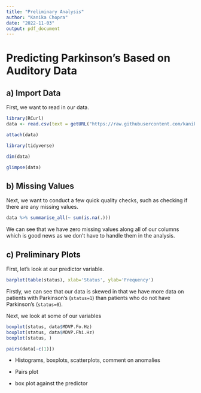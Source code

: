 ```yaml
---
title: "Preliminary Analysis"
author: "Kanika Chopra"
date: "2022-11-03"
output: pdf_document
---
```


# Predicting Parkinson's Based on Auditory Data 


## a) Import Data 
First, we want to read in our data. 

```r
library(RCurl) 
data <- read.csv(text = getURL("https://raw.githubusercontent.com/kanikadchopra/Parkinsons-Prediction/main/parkinson_data.csv"))
```

```r
attach(data)
```

```r
library(tidyverse)
```

```r
dim(data)
```

```r
glimpse(data)
```

## b) Missing Values
Next, we want to conduct a few quick quality checks, such as checking if there are any missing values. 
```r
data %>% summarise_all(~ sum(is.na(.)))
```

We can see that we have zero missing values along all of our columns which is good news as we don't have to handle them in the analysis. 

## c) Preliminary Plots

First, let's look at our predictor variable.
```r
barplot(table(status), xlab='Status', ylab='Frequency')
```

Firstly, we can see that our data is skewed in that we have more data on patients with Parkinson's (`status=1`) than patients who do not have Parkinson's (`status=0`).

Next, we look at some of our variables

```r
boxplot(status, data$MDVP.Fo.Hz)
boxplot(status, data$MDVP.Fhi.Hz)
boxplot(status, )
```


```r
pairs(data[-c(1)])
```


* Histograms, boxplots, scatterplots, comment on anomalies

* Pairs plot
* box plot against the predictor





